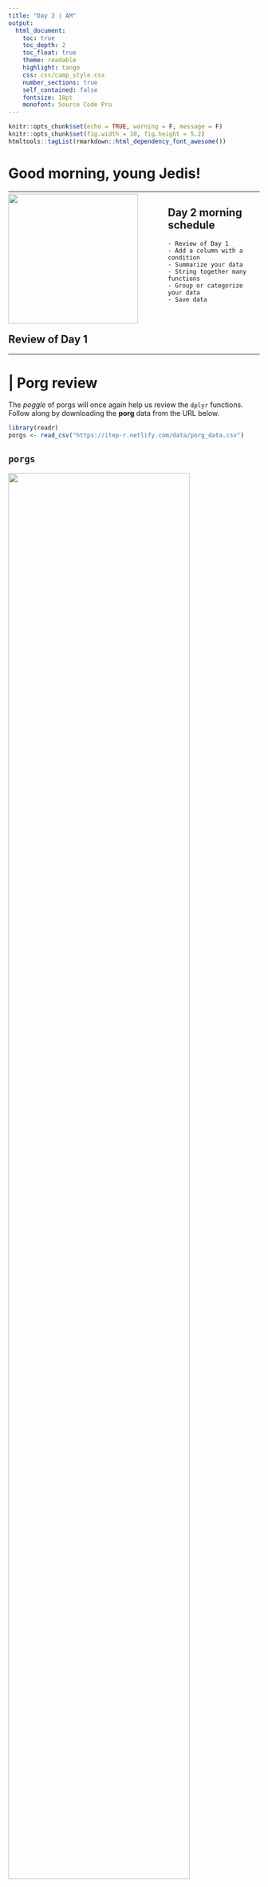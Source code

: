 ```yaml
---
title: "Day 2 | AM"
output: 
  html_document:
    toc: true
    toc_depth: 2
    toc_float: true
    theme: readable
    highlight: tango
    css: css/camp_style.css
    number_sections: true
    self_contained: false
    fontsize: 18pt
    monofont: Source Code Pro
---
```


```r
knitr::opts_chunk$set(echo = TRUE, warning = F, message = F)
knitr::opts_chunk$set(fig.width = 10, fig.height = 5.2) 
htmltools::tagList(rmarkdown::html_dependency_font_awesome())
```

# Good morning, young Jedis! {-}
<hr>

![](../images/day2_bb8_sq.png){width="260" style="float: left; margin-right: 60px; margin-top: -10px;"}


## Day 2 morning schedule  {-}

    - Review of Day 1
    - Add a column with a condition
    - Summarize your data
    - String together many functions
    - Group or categorize your data
    - Save data

<br>

## Review of Day 1 {-}
<hr>

# | Porg review {.tabset}

The _poggle_ of porgs will once again help us review the `dplyr` functions. Follow along by downloading the __porg__ data from the URL below.

```r
library(readr)
porgs <- read_csv("https://itep-r.netlify.com/data/porg_data.csv")

```


## `porgs` {-}

![](../images/porgs/porgs_tbl.png){style="width: 85%;"}

<br><hr><br>

## `select`    {-}

![](../images/porgs/select.png){style="width: 65%;"}

![](../images/porgs/select_tbl.png){style="width: 88%; margin-left: 10%; margin-top: 12px;"}

<br><br>

![](../images/porgs/select_drop.png){style="width: 65%;"}

![](../images/porgs/select_drop_tbl.png){style="width: 80%; margin-left: 5%; margin-top: 12px;"}

<br><hr><br>

## `arrange`   {-}

![](../images/porgs/arrange.png){style="width: 65%;"}

![](../images/porgs/arrange_tbl.png){style="width: 88%; margin-left: 10%; margin-top: 12px;"}

<br><br>

![](../images/porgs/arrange_desc.png){style="width: 57%;"}

![](../images/porgs/arrange_tbl_desc.png){style="width: 88%; margin-left: 10%; margin-top: 12px;"}

<br><hr><br>

## `filter`    {-}

![](../images/porgs/filter.png){style="width: 65%;"}

![](../images/porgs/filter_tbl.png){style="width: 88%; margin-left: 10%; margin-top: 12px;"}

<br><br>

![](../images/porgs/filter2.png){style="width: 75%;"}

![](../images/porgs/filter2_tbl.png){style="width: 88%; margin-left: 10%; margin-top: 12px;"}


<br><hr><br>

## `mutate`    {-}

![](../images/porgs/mutate.png){style="width: 77%;"}

<br>

![](../images/porgs/mutate_tbl.png){style="width: 88%; margin-left: 4%; margin-top: 12px;"}

<br><hr><br>

## `summarize` {-}

![](../images/porgs/summarize.png){style="width: 77%;"}

<br>

![](../images/porgs/summarize_tbl.png){style="width: 88%; margin-left: 4%; margin-top: 12px;"}

<br><hr><br>

## `group_by`  {-}

![](../images/porgs/groupby.png){style="width: 77%;"}

<br>

![](../images/porgs/groupby_tbl.png){style="width: 94%; margin-left: 2%; margin-top: 12px;"}

<br><hr><br>


# | `ifelse()`


<br>

##`mutate()` PLUS `ifelse()` is powerful!{-}

![](https://vignette2.wikia.nocookie.net/starwars/images/2/24/PowerSurge-HOBS.png/revision/latest?cb=20170513041246u0026path-prefix=ja){width="480" align="center" style="margin-right: 28px;"}

<br>
Sometimes you may want the value of a new column to depend on the value of an existing column, in other words you want to `mutate()` conditionally. We use `ifelse()` to do this.

### `ifelse(If this is true, "Do this", "Otherwise do this thing")` {-}

<br>
```r

library(dplyr)
library(readr)

#Get the data
scrap <- read_csv("https://itep-r.netlify.com/data/starwars_scrap_jakku.csv")

# Convert the TONS in all capital letters to title case "Tons"
# On Day 1 we did this using tolower()

scrap <- scrap %>% 
         mutate(units = ifelse(units == "TONS", "Tons", units))

```

<br>

Congratulations of galactic proportions to you. We have a clean and tidy data set. If BB8 receives new data to append, we can re-run this script and in 5 seconds we will have a cleaned up data set again!


# | `left_join()`

## Join 2 tables {-}

### `left_join(table1, table2, by = c("columns to join by"))` {-}

<br>

![](../images/left_join_image.png){style="width: 85%; max-width: 85%;"}

<br><br>
__BB8 found a unit converter table while surfing the web.__ How does BB8 keep doing that!? If we join our scrap data to the unit converter table we can really start digging into what would be most profitable for Rey. First, let's talk about left_join()

<br>

## Joining Star Wars characters{-}


![](../images/left_join_cheat.png){width="380" align="right" style="margin-top: -30px; margin-left: 40px; margin-right: 5px;"}

**left_join()** is used to add columns to your table. Imagine you have the 2 Star Wars tables below. One is a table includes character names and heights; the second names and homeworlds. Since both tables share a common name column, we can join the tables together using the name columns as the joining key. 
<br>
<style type="text/css"> .table {width: 30%;} </style>

<br>

`starwars_heights`

```r
library(dplyr)
library(knitr)

starwars_heights <- data_frame(starwars_name = c("Luke Skywalker", "C-3PO", "Darth Vader", "Leia Organa", "Greedo"), height = c(172,167,202,150, 246))       

starwars_homeworlds   <- data_frame(starwars_name = c("Luke Skywalker", "C-3PO", "Darth Vader", "Leia Organa", "Ayla Secura"), homeworld = c("Tatooine","Tatooine","Tatooine", "Alderaan", "Ryloth"))


kable(starwars_heights)

```

`starwars_homeworlds`
```r
kable(starwars_homeworlds)
```

<br>

__Uh oh!__ There's no "Ayla Secura" in the height table and there's no "Greedo" in the homeworld table. Can we still join the tables? Run the code below to see what happens.

<br>

```r
library(dplyr)
   
# Create new tables 
starwars_heights <- data_frame(starwars_name = c("Luke Skywalker", "C-3PO", "Darth Vader", "Leia Organa", "Greedo"), height = c(172,167,202,150, 246))      

starwars_homeworlds   <- data_frame(starwars_name = c("Luke Skywalker", "C-3PO", "Darth Vader", "Leia Organa", "Ayla Secura"), homeworld = c("Tatooine","Tatooine","Tatooine", "Alderaan", "Ryloth"))

# Join the tables together by starwars_name
## Tell left_join which columns to use as the key with:  by = c("key_left" = "key_right")
height_and_homeworld <- left_join(starwars_heights, starwars_homeworlds, by = c("starwars_name" = "starwars_name"))

height_and_homeworld
```


```r
kable(height_and_homeworld)
```

<br>
Did it work? Yes. When **left_join** added the height column to the *starwars_homeworlds* table it only entered a value for the homeworld when the tables had a matching Star Wars character name. So when R couldn't find "Greedo" in the homeworld table, the Star Wars character's homeworld was recorded as _NA_.  

<br>

Now let's imagine that the `starwars_height` table has two characters named _Darth Vader_ with different heights. What will happen when you join the tables?

<br>

```r
kable(data_frame(starwars_name = c("Luke Skywalker", "C-3PO", "Darth Vader", "Darth Vader", "Leia Organa", "Greedo"), height  = c(172, 167, 202, 246, 150, 173)))
```

<br>

When you run the code below you'll see that **left_join** is very thorough and adds each height it finds for _Darth Vader_ as a new row in the joined table. 

```r
# Create new tables 
starwars_heights <- data_frame(starwars_name = c("Luke Skywalker", "C-3PO", "Darth Vader", "Darth Vader", "Leia Organa", "Greedo"), height  = c(172,167,202,246, 150, 173))


starwars_homeworlds   <- data_frame(starwars_name = c("Luke Skywalker", "C-3PO", "Darth Vader", "Leia Organa", "Ayla Secura"), homeworld = c("Tatooine","Tatooine","Tatooine", "Alderaan", "Ryloth"))

# Join the tables together by Star Wars character name
height_and_homeworld <- left_join(starwars_heights, starwars_homeworlds, by = c("starwars_name" = "starwars_name" ))

# Check number of rows
nrow(height_and_homeworld)

height_and_homeworld
```


```r
kable(height_and_homeworld)
```

This results in a table with one extra row than we had before. So growing table sizes are a good sign of duplicate values when you're using **left_join**. In practice, when you see this you'll want to investigate why one of your tables has duplicate entries, especially if the observation for the two rows is different (like _Darth Vader's_ age). In this situation, we'd want to find out whether we really had two Star Wars characters named _Darth Vader_, or if someone made two different guesses about _Darth Vader's_ age. 

<br><br>

__Back to the scrap data! We don't have time for scuttlebutt, we have actual work to do and need to help Rey.__ BUT, we can do that way more efficiently now that we know `left_join()`! Remember that BB8 found a unit converter table while surfing the web. If we join our scrap data to the unit converter table we can start really digging into what would be most profitable for Rey. 

## Getting data directly from the internet {-}

```r

library(readr)

# The data's url
convert_url <- "https://itep-r.netlify.com/data/conversion_table.csv"

# Read in the conversion data
convert <- read_csv(convert_url)

head(convert, 3)
```


<br>

```r

library(readr)
library(dplyr)

# Read in the larger scrap database
# Note this data set has items that are in units other than tons. 

scrap <- read_csv("https://itep-r.netlify.com/data/starwars_scrap_jakku_full.csv")

# Run the following code to investigate what units are in the dataset.
unique(scrap$units)


# Join the scrap to the conversion table
scrap <- left_join(scrap, convert, by = c("item" = "item", "units" = "units"))

# Since our column names are the same, left_join will find the matching column names
# AND R tells you what columns it joined.
scrap <- left_join(scrap, convert)

head(scrap, 5)

```


<br>

__Help!__ Remember to type `?left_join` if you are wondering what the arguments are.


### <i class="fa fa-starwars" aria-hidden="true" style="color: green"></i> Exercise {.tabset}

#### Total price {-}

We now have the amounts sold, we know how much of that amount is in pounds, and we know the the price per pound. We want to know the total amount of credits for each transaction. How would we calculate that?

<br>
```r

# Calculate the total credits for each transaction
scrap <- scrap %>% 
         mutate(_______ = _______________)
```


#### Show hint {-}

__Total price__

We now have the amount sold, the conversion to pounds, and the price per pound, but we want to know the total amount of credits for each transaction. How would we calculate that?

<br>
```r
# Calculate the total credits for each transaction
scrap <- scrap %>% 
         mutate(credits = _______ * _______ * ________)

```

#### Show code {-}

__Total price__

We now have the amount sold, the conversion to pounds, and the price per pound, but we want to know the total amount of credits for each transaction. How would we calculate that?

<br>
```r
# Calculate the total credits for each transaction
scrap <- scrap %>% 
         mutate(credits = amount * pounds * price_per_pound)

```

<br><br><hr>



We as data analysts often get questions like, What's the highest number? What's the lowest number? What is the mean tonnage from Cratertown? So, let us move on to `summarize()`.


# | `summarize()` this
<hr>

![](../images/summarize_diagram.png){width="490"}

`summarize()` allows you to apply a summary function like `median()` to a column and collapse your data down to a single row. To really dig into `summarize` you'll want to know some common summary functions, such as `sum()`, `mean()`, `median()`, `min()`, and `max()`.



## `sum()` {-}

Use `summarize()` and `sum()` to find the total credits from all Salvage.

```r
summarize(scrap, total_credits = sum(credits))
```


## `mean()` {-}
Use `summarize()` and `mean()` to calculate the _mean_ price_per_pound in the Salvage report.

```r

summarize(scrap, mean_price = mean(price_per_pound, na.rm = T))

```

<br>

> Note the `na.rm = TRUE` in the `mean()` function. This tells R to ignore empty cells or missing values that show up in R as `NA`. If you leave `na.rm` out, the _mean_ function will return 'NA' when it finds a missing value in the data.


## `median()` {-}
Use summarize to calculate the _median_ price_per_pound in the Salvage report.

`summarize(scrap, median_price = median(price_per_pound, na.rm = T))`

## `max()` {-}
Use summarize to calculate the _maximum_ price per pound any scrapper got for their Salvage.

`summarize(scrap, max_price = max(price_per_pound, na.rm = T))`

## `min()` {-}
Use summarize to calculate the _minimum_ price per pound any scrapper got for their Salvage.

`summarize(scrap, min_price = min(price_per_pound, na.rm = T))`

## `nth()` {-}
Use `summarize()` and `nth(Origin, 12)` to find the name of the Origin City that got the  _12th_ highest scrapper haul.   

_Hint: Use `arrange()` first._

`arrange(scrap, desc(credits)) %>% summarize(price_12 = nth(origin, 12))`

## `sd()` {-}

What is the _standard deviation_ of the credits?

`summarize(scrap, stdev_credits = sd(credits))`

## `quantile()` {-}

_Quantiles_ are useful for finding the upper or lower range of a column. Use the `quantile()` function to find the the 5th and 95th quantile of the prices.

```r

summarize(scrap, 
          price_5th_pctile  = quantile(price_per_pound, 0.05, na.rm = T),
          price_95th_pctile = quantile(price_per_pound, 0.95))
```

_Hint: add `na.rm = T` to `quantile()`._


## `n()` {-}

`n()` stands for _count_.

Use summarize and `n()` to count the number of reported Salvage records going to a Niima outpost. 

_Hint: Use `filter()` first._  

```r
niima_scrap <- filter(scrap, destination == "Niima Outpost") 
niima_scrap <- summarize(niima_scrap, salvage_records = n())

```

<br>


### <i class="fa fa-starwars" aria-hidden="true" style="color: green"></i> Exercise {-}

Create a summary of the scrap data that includes 3 of the summary functions above. The following is _just_ an example.

```r

summary <- summarize(scrap, 
                     max_credits      = __________,
                     weight_90th_pct  = quantile(Weight, 0.90),
                     count_records    = __________,
                     
```

<br>
What if I want to string several of these data processing functions together? Do I have to keep writing __scrap__ so many times? I have now written __scrap__ like a million times and I am sick of it. Mother of moons! I have rebels to protect and I haven't eaten in 2 days!

<br>

# | The pipe `%>%`

__Use the `%>%` young Padawan.__

![](https://d21ii91i3y6o6h.cloudfront.net/gallery_images/from_proof/9302/medium/1447173978/rstudio-hex-pipe-dot-psd.png){width="155" align="left" style="margin-right: 28px;"}

<br>

Luckily, you __don't__ have to do ALL that typing. The pipe let's you can chain functions together and do everything in one go. 

<br><br>

```r

my_scrap <- scrap %>%
            filter(item == "Acceleration compensator") %>%
            arrange(desc(amount))

```



# | `group_by()`
<hr>

> Wouldn't it be nice if we could easily find the mean price at every Origin City? Let's really wookie this thing. It's time for `group_by()`!

<br>

Use `group_by` with the column _Origin_ again, but this time use `summarize` to find the `mean(price_per_pound)` for each Origin City. 

```r

scrap_summary <- group_by(scrap, origin) %>% 
                 summarize(mean_price =  mean(price_per_pound, na.rm = T)) 

```


<br>


<details><summary class="btn_code"> Rounding digits </summary><p>

You can round the prices to a certain number of digits using the `round()` function. We can finish by adding the `arrange()` function to sort the table by our new column.

```r

scrap_means <- group_by(scrap, origin) %>% 
                 summarize(mean_price       =  mean(price_per_pound, na.rm = T),
                           mean_price_round = round(mean_price, digits = 2)) %>%  
                 arrange(mean_price_round) %>%
                 ungroup()

```

<br>

__NOTE:__ The `round()` function in R does not automatically round values ending in 5 up, instead it uses scientific rounding. It rounds values ending in 5 to the nearest even number, so 2.5 rounded to the nearest whole number using `round()` is 2, and 3.5 rounded to the nearest whole number is 4. If you want to round all values ending in 5 up, then you'll have to use a rounding function from another package.

</p></details>


<br>

Try using `group_by` with the column _origin_ and then use `summarize` to count the number of Salvage reports from each city.  

```r

scrap_counts <- group_by(scrap, origin) %>% 
                summarize(origin_count  =  n()) %>% 
                ungroup()

```


<br>

### <i class="fa fa-user-astronaut" aria-hidden="true" style="color:#040707;"></i> Pro-tip! {-}
> Ending with `ungroup()` is good practice. This will prevent your data from staying grouped after the summarizing has been completed.



# | Save files
<hr>

Let's save the mean price summary table we created to a _CSV_. That way we can print it to have it __transmitted through Droid courier__ to Rey. To save a data frame we'll use the `write_csv()` function from our favorite _readr_ package. 

```r

# Write the file to your results folder
write_csv(scrap_means, "results/Mean_prices_by_origin.csv")

```



### <i class="fa fa-user-astronaut" aria-hidden="true" style="color:#040707;"></i> Pro-tip! {-}
> __Warning!__ By default, R will overwrite a file if the file already exists in a folder. It will not ask for confirmation. To be safe, do not save processed data to your `data/` folder.
>

<br>


# | Grouped `mutate()` 
<br><hr>

We can bring back `mutate` to add a column based on the grouped values in a data set. For example, you may want to add a column showing the mean price by country to the whole table.  

When you combine `group_by` and `mutate` the new column will be calculated based on the values within each group. 

```r

group_by(scrap, origin) %>% mutate(origin_mean_price = mean(price_per_pound, na.rm = T)) %>% ungroup()

```

<br>

### <i class="fa fa-rocket" aria-hidden="true"></i> Return to [Homebase](../post/day-2.html) {-}

<br>

